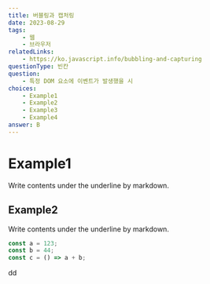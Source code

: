 ```yaml
---
title: 버블링과 캡처링
date: 2023-08-29
tags:
    - 웹
    - 브라우저
relatedLinks:
    - https://ko.javascript.info/bubbling-and-capturing
questionType: 빈칸
question:
    - 특정 DOM 요소에 이벤트가 발생했을 시
choices:
    - Example1
    - Example2
    - Example3
    - Example4
answer: B
---
```


# Example1

Write contents under the underline by markdown.

## Example2

Write contents under the underline by markdown.

```javascript
const a = 123;
const b = 44;
const c = () => a + b;
```

dd
